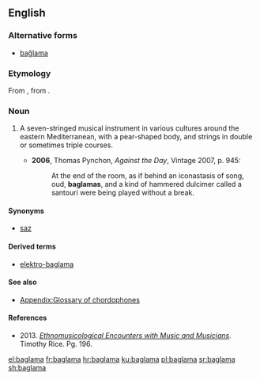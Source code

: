 ==English==
{{wikipedia}}

===Alternative forms===
* [[bağlama]]

===Etymology===
From {{etyl|tr|en}} {{m|tr|bağlama}}, from {{m|tr|bağlamak||to tie}}.

===Noun===
{{en-noun}}

# {{lb|en|musical instrument}} A seven-stringed musical instrument in various cultures around the eastern Mediterranean, with a pear-shaped body, and strings in double or sometimes triple courses.
#* '''2006''', Thomas Pynchon, ''Against the Day'', Vintage 2007, p. 945:
#*: At the end of the room, as if behind an iconastasis of song, oud, '''baglamas''', and a kind of hammered dulcimer called a santouri were being played without a break.

====Synonyms====
* [[saz]]

====Derived terms====
* [[elektro-baglama]]

====See also====
* [[Appendix:Glossary of chordophones]]

====References====
* 2013. [https://books.google.com/books?id=_syhAgAAQBAJ&pg=PA196&dq=baglama+is&hl=en&sa=X&ved=0CDsQ6AEwBWoVChMIlvnJ2ZW5xwIVwjU-Ch3bJAR2#v=onepage&q=baglama%20is&f=false ''Ethnomusicological Encounters with Music and Musicians'']. Timothy Rice. Pg. 196.

[[el:baglama]]
[[fr:baglama]]
[[hr:baglama]]
[[ku:baglama]]
[[pl:baglama]]
[[sr:baglama]]
[[sh:baglama]]
